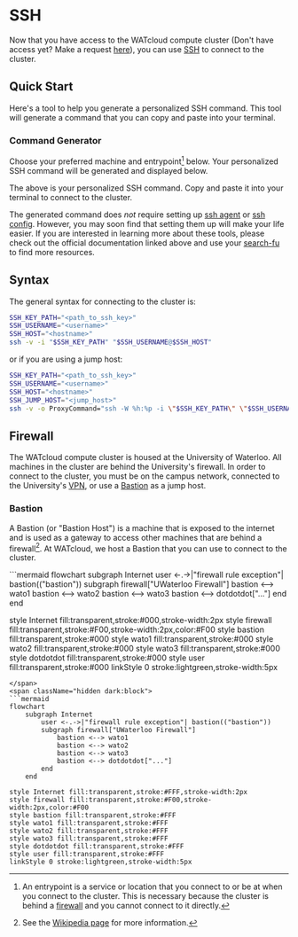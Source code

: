 # SSH

Now that you have access to the WATcloud compute cluster (Don't have access yet? Make a request [here](./getting-access)),
you can use [SSH](https://www.cloudflare.com/learning/access-management/what-is-ssh/) to connect to the cluster.

## Quick Start

Here's a tool to help you generate a personalized SSH command. This tool will generate a command that you can copy and paste into your terminal.

### Command Generator

Choose your preferred machine and entrypoint[^entrypoint] below. Your personalized SSH command will be generated and displayed below.

[^entrypoint]: An entrypoint is a service or location that you connect to or be at when you connect to the cluster. This is necessary
because the cluster is behind a [firewall](#firewall) and you cannot connect to it directly.


<div className="mt-2">
    <SSHCommandGenerator />
</div>

The above is your personalized SSH command. Copy and paste it into your terminal to connect to the cluster.

The generated command does *not* require setting up [ssh agent](https://www.ssh.com/ssh/agent) or [ssh config](https://www.ssh.com/ssh/config/).
However, you may soon find that setting them up will make your life easier. If you are interested in learning more about these
tools, please check out the official documentation linked above and use your [search-fu](https://www.urbandictionary.com/define.php?term=search-fu)
to find more resources.

## Syntax

The general syntax for connecting to the cluster is:

```bash copy
SSH_KEY_PATH="<path_to_ssh_key>"
SSH_USERNAME="<username>"
SSH_HOST="<hostname>"
ssh -v -i "$SSH_KEY_PATH" "$SSH_USERNAME@$SSH_HOST"
```

or if you are using a jump host:

```bash copy
SSH_KEY_PATH="<path_to_ssh_key>"
SSH_USERNAME="<username>"
SSH_HOST="<hostname>"
SSH_JUMP_HOST="<jump_host>"
ssh -v -o ProxyCommand="ssh -W %h:%p -i \"$SSH_KEY_PATH\" \"$SSH_USERNAME@$SSH_JUMP_HOST\"" -i "$SSH_KEY_PATH" "$SSH_USERNAME@$SSH_HOST"
```

## Firewall

The WATcloud compute cluster is housed at the University of Waterloo. All machines in the cluster are behind the University's firewall.
In order to connect to the cluster, you must be on the campus network, connected to the University's [VPN][uw-vpn], or use a
[Bastion](#bastion) as a jump host.

[uw-vpn]: https://uwaterloo.ca/web-resources/resources/virtual-private-network-vpn

### Bastion

A Bastion (or "Bastion Host") is a machine that is exposed to the internet and is used as a gateway to access other machines that are
behind a firewall[^bastion]. At WATcloud, we host a Bastion that you can use to connect to the cluster.

[^bastion]: See the [Wikipedia page](https://en.wikipedia.org/wiki/Bastion_host) for more information.

<span className="dark:hidden">
```mermaid
flowchart
	subgraph Internet
		user <-.->|"firewall rule exception"| bastion(("bastion"))
		subgraph firewall["UWaterloo Firewall"]
			bastion <--> wato1
			bastion <--> wato2
			bastion <--> wato3
			bastion <--> dotdotdot["..."]
		end
	end

style Internet fill:transparent,stroke:#000,stroke-width:2px
style firewall fill:transparent,stroke:#F00,stroke-width:2px,color:#F00
style bastion fill:transparent,stroke:#000
style wato1 fill:transparent,stroke:#000
style wato2 fill:transparent,stroke:#000
style wato3 fill:transparent,stroke:#000
style dotdotdot fill:transparent,stroke:#000
style user fill:transparent,stroke:#000
linkStyle 0 stroke:lightgreen,stroke-width:5px
```
</span>
<span className="hidden dark:block">
```mermaid
flowchart
	subgraph Internet
		user <-.->|"firewall rule exception"| bastion(("bastion"))
		subgraph firewall["UWaterloo Firewall"]
			bastion <--> wato1
			bastion <--> wato2
			bastion <--> wato3
			bastion <--> dotdotdot["..."]
		end
	end

style Internet fill:transparent,stroke:#FFF,stroke-width:2px
style firewall fill:transparent,stroke:#F00,stroke-width:2px,color:#F00
style bastion fill:transparent,stroke:#FFF
style wato1 fill:transparent,stroke:#FFF
style wato2 fill:transparent,stroke:#FFF
style wato3 fill:transparent,stroke:#FFF
style dotdotdot fill:transparent,stroke:#FFF
style user fill:transparent,stroke:#FFF
linkStyle 0 stroke:lightgreen,stroke-width:5px
```
</span>



<Separator className="mt-6" />
